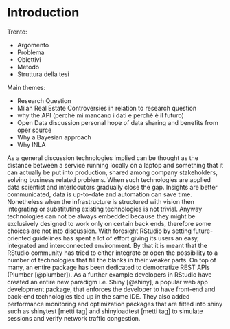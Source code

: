 # Introduction {#intro}

<!--  You can label chapter and section titles using `{#label}` after them, e.g., we can reference Chapter \@ref(intro). If you do not manually label them, there will be automatic labels anyway, e.g., Chapter \@ref(methods).-->
Trento: 

* Argomento
* Problema
* Obiettivi
* Metodo
* Struttura della tesi


Main themes: 

- Research Question
- Milan Real Estate Controversies in relation to research question
- why the API (perchè mi mancano i dati e perchè è il futuro)
- Open Data discussion personal hope of data sharing and benefits from oper source
- Why a Bayesian approach
- Why INLA 


<!-- estratto dall'introduzione dellpinfrastrutture, ha senso messo qua  -->
As a general discussion technologies implied can be thought as the distance between a service running locally on a laptop and something that it can actually be put into production, shared among company stakeholders, solving business related problems. When such technologies are applied data scientist and interlocutors gradually close the gap. Insights are better communicated, data is up-to-date and automation can save time. Nonetheless when the infrastructure is structured with vision then integrating or substituting existing technologies is not trivial. Anyway technologies can not be always embedded because they might be exclusively designed to work only on certain back ends, therefore some choices are not into discussion. With foresight RStudio by setting future-oriented guidelines has spent a lot of effort giving its users an easy, integrated and interconnected environment. By that it is meant that the RStudio community has tried to either integrate or open the possibility to a number of technologies that fill the blanks in their weaker parts. On top of many, an entire package has been dedicated to democratize REST APIs (Plumber [@plumber]). As a further example developers in RStudio have created an entire new paradigm i.e. Shiny [@shiny], a popular web app development package, that enforces the developer to have front-end and back-end technologies tied up in the same IDE. They also added performance monitoring and optimization packages that are fitted into shiny such as shinytest [metti tag] and shinyloadtest [metti tag] to simulate sessions and verify network traffic congestion.
